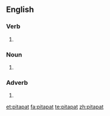 ==English==

===Verb===
{{en-verb|pitapat|t|ed}}

# {{alternative spelling of|pit-a-pat}}

===Noun===
{{en-noun}}

# {{alternative spelling of|pit-a-pat}}

===Adverb===
{{en-adv|-}}

# {{alternative spelling of|pit-a-pat}}

[[et:pitapat]]
[[fa:pitapat]]
[[te:pitapat]]
[[zh:pitapat]]